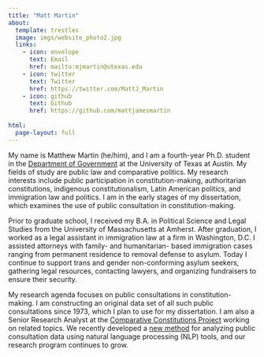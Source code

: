 ```yaml
---
title: "Matt Martin"
about:
  template: trestles
  image: imgs/website_photo2.jpg
  links:
    - icon: envelope
      text: Email
      href: mailto:mjmartin@utexas.edu
    - icon: twitter
      text: Twitter
      href: https://twitter.com/MattJ_Martin
    - icon: github
      text: Github
      href: https://github.com/mattjamesmartin
      
html:
  page-layout: full
---
```


My name is Matthew Martin (he/him), and I am a fourth-year Ph.D. student in the [Department of Government](https://liberalarts.utexas.edu/government/gradstudents/mjm7865) at the University of Texas at Austin. My fields of study are public law and comparative politics. My research interests include public participation in constitution-making, authoritarian constitutions, indigenous constitutionalism, Latin American politics, and immigration law and politics. I am in the early stages of my dissertation, which examines the use of public consultation in constitution-making.

Prior to graduate school, I received my B.A. in Political Science and Legal Studies from the University of Massachusetts at Amherst. After graduation, I worked as a legal assistant in immigration law at a firm in Washington, D.C. I assisted attorneys with family- and humanitarian- based immigration cases ranging from permanent residence to removal defense to asylum. Today I continue to support trans and gender non-conforming asylum seekers, gathering legal resources, contacting lawyers, and organizing fundraisers to ensure their security.

My research agenda focuses on public consultations in constitution-making. I am constructing an original data set of all such public consultations since 1973, which I plan to use for my dissertation. I am also a Senior Research Analyst at the [Comparative Constitutions Project](https://comparativeconstitutionsproject.org/directors-staff/) working on related topics. We recently developed a [new method](https://journals.plos.org/plosone/article?id=10.1371/journal.pone.0295396) for analyzing public consultation data using natural language processing (NLP) tools, and our research program continues to grow.
